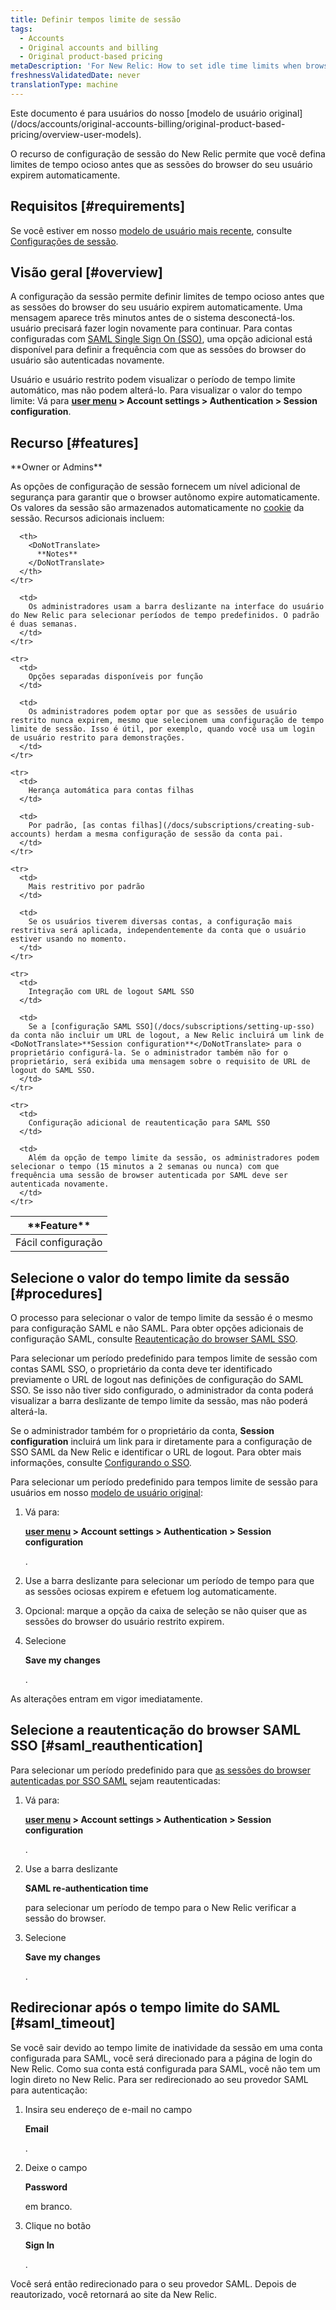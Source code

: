 ```yaml
---
title: Definir tempos limite de sessão
tags:
  - Accounts
  - Original accounts and billing
  - Original product-based pricing
metaDescription: 'For New Relic: How to set idle time limits when browser sessions expire.'
freshnessValidatedDate: never
translationType: machine
---
```


<Callout title="Modelo de usuário original">
  Este documento é para usuários do nosso [modelo de usuário original](/docs/accounts/original-accounts-billing/original-product-based-pricing/overview-user-models).
</Callout>

O recurso de configuração de sessão do New Relic permite que você defina limites de tempo ocioso antes que as sessões do browser do seu usuário expirem automaticamente.

## Requisitos [#requirements]

Se você estiver em nosso [modelo de usuário mais recente](/docs/accounts/original-accounts-billing/original-product-based-pricing/overview-user-models), consulte [Configurações de sessão](/docs/accounts/accounts-billing/new-relic-one-user-management/authentication-domains-saml-sso-scim-more/#session-mgmt).

## Visão geral [#overview]

A configuração da sessão permite definir limites de tempo ocioso antes que as sessões do browser do seu usuário expirem automaticamente. Uma mensagem aparece três minutos antes de o sistema desconectá-los. usuário precisará fazer login novamente para continuar. Para contas configuradas com [SAML Single Sign On (SSO)](/docs/subscriptions/saml-service-providers), uma opção adicional está disponível para definir a frequência com que as sessões do browser do usuário são autenticadas novamente.

Usuário e usuário restrito podem visualizar o período de tempo limite automático, mas não podem alterá-lo. Para visualizar o valor do tempo limite: Vá para <DoNotTranslate>**[user menu](/docs/accounts/accounts-billing/general-account-settings/intro-account-settings) > Account settings > Authentication > Session configuration**</DoNotTranslate>.

## Recurso [#features]

<Callout variant="tip">
  <DoNotTranslate>
    **Owner or Admins**
  </DoNotTranslate>
</Callout>

As opções de configuração de sessão fornecem um nível adicional de segurança para garantir que o browser autônomo expire automaticamente. Os valores da sessão são armazenados automaticamente no [cookie](/docs/subscriptions/new-relic-cookies) da sessão. Recursos adicionais incluem:

<table>
  <thead>
    <tr>
      <th width={225}>
        <DoNotTranslate>
          **Feature**
        </DoNotTranslate>
      </th>

      <th>
        <DoNotTranslate>
          **Notes**
        </DoNotTranslate>
      </th>
    </tr>
  </thead>

  <tbody>
    <tr>
      <td>
        Fácil configuração
      </td>

      <td>
        Os administradores usam a barra deslizante na interface do usuário do New Relic para selecionar períodos de tempo predefinidos. O padrão é duas semanas.
      </td>
    </tr>

    <tr>
      <td>
        Opções separadas disponíveis por função
      </td>

      <td>
        Os administradores podem optar por que as sessões de usuário restrito nunca expirem, mesmo que selecionem uma configuração de tempo limite de sessão. Isso é útil, por exemplo, quando você usa um login de usuário restrito para demonstrações.
      </td>
    </tr>

    <tr>
      <td>
        Herança automática para contas filhas
      </td>

      <td>
        Por padrão, [as contas filhas](/docs/subscriptions/creating-sub-accounts) herdam a mesma configuração de sessão da conta pai.
      </td>
    </tr>

    <tr>
      <td>
        Mais restritivo por padrão
      </td>

      <td>
        Se os usuários tiverem diversas contas, a configuração mais restritiva será aplicada, independentemente da conta que o usuário estiver usando no momento.
      </td>
    </tr>

    <tr>
      <td>
        Integração com URL de logout SAML SSO
      </td>

      <td>
        Se a [configuração SAML SSO](/docs/subscriptions/setting-up-sso) da conta não incluir um URL de logout, a New Relic incluirá um link de <DoNotTranslate>**Session configuration**</DoNotTranslate> para o proprietário configurá-la. Se o administrador também não for o proprietário, será exibida uma mensagem sobre o requisito de URL de logout do SAML SSO.
      </td>
    </tr>

    <tr>
      <td>
        Configuração adicional de reautenticação para SAML SSO
      </td>

      <td>
        Além da opção de tempo limite da sessão, os administradores podem selecionar o tempo (15 minutos a 2 semanas ou nunca) com que frequência uma sessão de browser autenticada por SAML deve ser autenticada novamente.
      </td>
    </tr>
  </tbody>
</table>

## Selecione o valor do tempo limite da sessão [#procedures]

O processo para selecionar o valor de tempo limite da sessão é o mesmo para configuração SAML e não SAML. Para obter opções adicionais de configuração SAML, consulte [Reautenticação do browser SAML SSO](/docs/accounts-partnerships/accounts/account-maintenance/set-session-timeouts#saml_reauthentication).

Para selecionar um período predefinido para tempos limite de sessão com contas SAML SSO, o proprietário da conta deve ter identificado previamente o URL de logout nas definições de configuração do SAML SSO. Se isso não tiver sido configurado, o administrador da conta poderá visualizar a barra deslizante de tempo limite da sessão, mas não poderá alterá-la.

Se o administrador também for o proprietário da conta, <DoNotTranslate>**Session configuration**</DoNotTranslate> incluirá um link para ir diretamente para a configuração de SSO SAML da New Relic e identificar o URL de logout. Para obter mais informações, consulte [Configurando o SSO](/docs/subscriptions/setting-up-sso#timeout_url).

Para selecionar um período predefinido para tempos limite de sessão para usuários em nosso [modelo de usuário original](#requirements):

1. Vá para:

   <DoNotTranslate>**[user menu](/docs/accounts/accounts-billing/general-account-settings/intro-account-settings) > Account settings > Authentication > Session configuration**</DoNotTranslate>

   .

2. Use a barra deslizante para selecionar um período de tempo para que as sessões ociosas expirem e efetuem log automaticamente.

3. Opcional: marque a opção da caixa de seleção se não quiser que as sessões do browser do usuário restrito expirem.

4. Selecione

   <DoNotTranslate>**Save my changes**</DoNotTranslate>

   .

As alterações entram em vigor imediatamente.

## Selecione a reautenticação do browser SAML SSO [#saml_reauthentication]

Para selecionar um período predefinido para que [as sessões do browser autenticadas por SSO SAML](/docs/subscriptions/setting-up-sso) sejam reautenticadas:

1. Vá para:

   <DoNotTranslate>**[user menu](/docs/accounts/accounts-billing/general-account-settings/intro-account-settings) > Account settings > Authentication > Session configuration**</DoNotTranslate>

   .

2. Use a barra deslizante

   <DoNotTranslate>**SAML re-authentication time**</DoNotTranslate>

   para selecionar um período de tempo para o New Relic verificar a sessão do browser.

3. Selecione

   <DoNotTranslate>**Save my changes**</DoNotTranslate>

   .

## Redirecionar após o tempo limite do SAML [#saml_timeout]

Se você sair devido ao tempo limite de inatividade da sessão em uma conta configurada para SAML, você será direcionado para a página de login do New Relic. Como sua conta está configurada para SAML, você não tem um login direto no New Relic. Para ser redirecionado ao seu provedor SAML para autenticação:

1. Insira seu endereço de e-mail no campo

   <DoNotTranslate>**Email**</DoNotTranslate>

   .

2. Deixe o campo

   <DoNotTranslate>**Password**</DoNotTranslate>

   em branco.

3. Clique no botão

   <DoNotTranslate>**Sign In**</DoNotTranslate>

   .

Você será então redirecionado para o seu provedor SAML. Depois de reautorizado, você retornará ao site da New Relic.